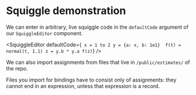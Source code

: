 
# Squiggle demonstration

We can enter in arbitrary, live squiggle code in the `defaultCode` argument of our `SquiggleEditor` component. 

<SquiggleEditor defaultCode={`
x = 1 to 2
y = {a: x, b: 1e1} 
f(t) = normal(t, 1.1)
z = y.b * y.a
f(z)`} /> 

We can also import assignments from files that live in `/public/estimates/` of the repo. 

<SquiggleEditor defaultCode="foo.bar(beta(1,2), ski)" bindingsImportUrl="/estimates/baz.squiggle" />

Files you import for bindings have to consist only of assignments: they cannot end in an expression, unless that expression is a record. 
